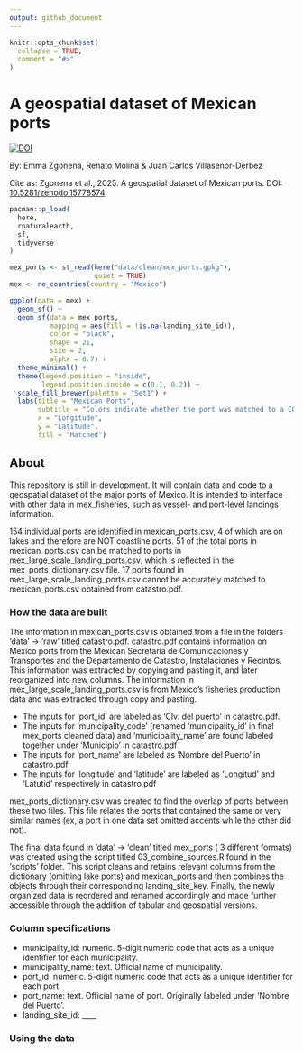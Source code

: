 ```yaml
---
output: github_document
---
```


<!-- README.md is generated from README.Rmd. Please edit that file -->

```r
knitr::opts_chunk$set(
  collapse = TRUE,
  comment = "#>"
)
```

# A geospatial dataset of Mexican ports
[![DOI](https://zenodo.org/badge/DOI/10.5281/zenodo.15778575.svg)](https://doi.org/10.5281/zenodo.15778575)

By: Emma Zgonena, Renato Molina & Juan Carlos Villaseñor-Derbez

Cite as: Zgonena et al., 2025. A geospatial dataset of Mexican ports. DOI: [10.5281/zenodo.15778574](https://zenodo.org/records/15778575#:~:text=10.5281/zenodo.15778574)

```r
pacman::p_load(
  here,
  rnaturalearth,
  sf,
  tidyverse
)

mex_ports <- st_read(here("data/clean/mex_ports.gpkg"),
                     quiet = TRUE)
mex <- ne_countries(country = "Mexico")

ggplot(data = mex) +
  geom_sf() +
  geom_sf(data = mex_ports,
          mapping = aes(fill = !is.na(landing_site_id)),
          color = "black",
          shape = 21,
          size = 2,
          alpha = 0.7) +
  theme_minimal() +
  theme(legend.position = "inside",
        legend.position.inside = c(0.1, 0.2)) +
  scale_fill_brewer(palette = "Set1") +
  labs(title = "Mexican Ports",
       subtitle = "Colors indicate whether the port was matched to a CONAPESCA landing site",
       x = "Longitude",
       y = "Latitude",
       fill = "Matched")
```

## About
This repository is still in development. It will contain data and code to a geospatial dataset of the major ports of Mexico. It is intended to interface with other data in [mex_fisheries](https://github.com/jcvdav/mex_fisheries), such as vessel- and port-level landings information.

154 individual ports are identified in mexican_ports.csv, 4 of which are on lakes and therefore are NOT coastline ports. 51 of the total ports in mexican_ports.csv can be matched to ports in mex_large_scale_landing_ports.csv, which is reflected in the mex_ports_dictionary.csv file. 17 ports found in mex_large_scale_landing_ports.csv cannot be accurately matched to mexican_ports.csv obtained from catastro.pdf.


### How the data are built

The information in mexican_ports.csv is obtained from a file in the folders 'data' -> 'raw' titled catastro.pdf. catastro.pdf contains information on Mexico ports from the Mexican Secretaria de Comunicaciones y Transportes and the Departamento de Catastro, Instalaciones y Recintos. This information was extracted by copying and pasting it, and later reorganized into new columns. 
The information in mex_large_scale_landing_ports.csv is from Mexico’s fisheries production data and was extracted through copy and pasting. 

- The inputs for 'port_id' are labeled as 'Clv. del puerto' in catastro.pdf. 
- The inputs for 'municipality_code' (renamed 'municipality_id' in final mex_ports cleaned data) and 'municipality_name' are found labeled together under 'Municipio' in catastro.pdf
- The inputs for 'port_name' are labeled as 'Nombre del Puerto' in catastro.pdf
- The inputs for 'longitude' and 'latitude' are labeled as 'Longitud' and 'Latutid' respectively in catastro.pdf

mex_ports_dictionary.csv was created to find the overlap of ports between these two files. This file relates the ports that contained the same or very similar names (ex, a port in one data set omitted accents while the other did not). 

The final data found in ‘data’ -> ‘clean’ titled mex_ports ( 3 different formats) was created using the script titled 03_combine_sources.R found in the ‘scripts’ folder. This script cleans and retains relevant columns from the dictionary (omitting lake ports) and mexican_ports and then combines the objects through their corresponding landing_site_key. Finally, the newly organized data is reordered and renamed accordingly and made further accessible through the addition of tabular and geospatial versions. 


### Column specifications

- municipality_id: numeric. 5-digit numeric code that acts as a unique identifier for each municipality. 
- municipality_name: text. Official name of municipality. 
- port_id: numeric. 5-digit numeric code that acts as a unique identifier for each port. 
- port_name: text. Official name of port. Originally labeled under ‘Nombre del Puerto’.
- landing_site_id: ____


### Using the data

